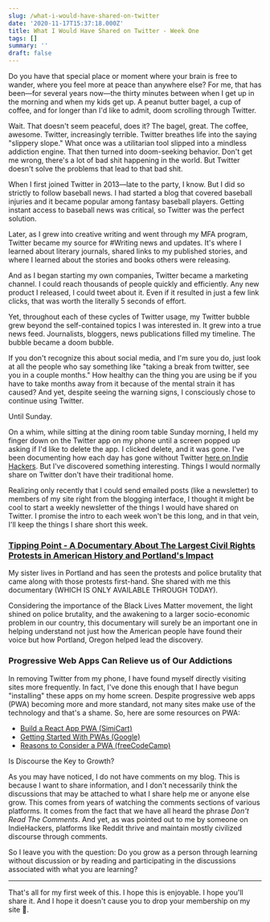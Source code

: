 ```yaml
---
slug: /what-i-would-have-shared-on-twitter
date: '2020-11-17T15:37:18.000Z'
title: What I Would Have Shared on Twitter - Week One
tags: []
summary: ''
draft: false
---
```

Do you have that special place or moment where your brain is free to wander, where you feel more at peace than anywhere else? For me, that has been—for several years now—the thirty minutes between when I get up in the morning and when my kids get up. A peanut butter bagel, a cup of coffee, and for longer than I'd like to admit, doom scrolling through Twitter.

Wait. That doesn't seem peaceful, does it? The bagel, great. The coffee, awesome. Twitter, increasingly terrible. Twitter breathes life into the saying "slippery slope." What once was a utilitarian tool slipped into a mindless addiction engine. That then turned into doom-seeking behavior. Don't get me wrong, there's a lot of bad shit happening in the world. But Twitter doesn't solve the problems that lead to that bad shit.

When I first joined Twitter in 2013—late to the party, I know. But I did so strictly to follow baseball news. I had started a blog that covered baseball injuries and it became popular among fantasy baseball players. Getting instant access to baseball news was critical, so Twitter was the perfect solution.

Later, as I grew into creative writing and went through my MFA program, Twitter became my source for #Writing news and updates. It's where I learned about literary journals, shared links to my published stories, and where I learned about the stories and books others were releasing.

And as I began starting my own companies, Twitter became a marketing channel. I could reach thousands of people quickly and efficiently. Any new product I released, I could tweet about it. Even if it resulted in just a few link clicks, that was worth the literally 5 seconds of effort.

Yet, throughout each of these cycles of Twitter usage, my Twitter bubble grew beyond the self-contained topics I was interested in. It grew into a true news feed. Journalists, bloggers, news publications filled my timeline. The bubble became a doom bubble.

If you don't recognize this about social media, and I'm sure you do, just look at all the people who say something like "taking a break from twitter, see you in a couple months." How healthy can the thing you are using be if you have to take months away from it because of the mental strain it has caused? And yet, despite seeing the warning signs, I consciously chose to continue using Twitter.

Until Sunday.

On a whim, while sitting at the dining room table Sunday morning, I held my finger down on the Twitter app on my phone until a screen popped up asking if I'd like to delete the app. I clicked delete, and it was gone. I've been documenting how each day has gone without Twitter [here on Indie Hackers](<https://www.indiehackers.com/polluterofminds>). But I've discovered something interesting. Things I would normally share on Twitter don't have their traditional home.

Realizing only recently that I could send emailed posts (like a newsletter) to members of my site right from the blogging interface, I thought it might be cool to start a weekly newsletter of the things I would have shared on Twitter. I promise the intro to each week won't be this long, and in that vein, I'll keep the things I share short this week.

### [Tipping Point - A Documentary About The Largest Civil Rights Protests in American History and Portland's Impact](<https://www.eventbrite.com/e/online-film-screening-tipping-point-tickets-126869563279?ref=eios&aff=eios>)

My sister lives in Portland and has seen the protests and police brutality that came along with those protests first-hand. She shared with me this documentary (WHICH IS ONLY AVAILABLE THROUGH TODAY).

Considering the importance of the Black Lives Matter movement, the light shined on police brutality, and the awakening to a larger socio-economic problem in our country, this documentary will surely be an important one in helping understand not just how the American people have found their voice but how Portland, Oregon helped lead the discovery.

### Progressive Web Apps Can Relieve us of Our Addictions

In removing Twitter from my phone, I have found myself directly visiting sites more frequently. In fact, I've done this enough that I have begun "installing" these apps on my home screen. Despite progressive web apps (PWA) becoming more and more standard, not many sites make use of the technology and that's a shame. So, here are some resources on PWA:

- [Build a React App PWA (SimiCart)](<https://www.simicart.com/blog/create-a-pwa-tutorial/>)
- [Getting Started With PWAs (Google)](<https://developers.google.com/web/updates/2015/12/getting-started-pwa>)
- [Reasons to Consider a PWA (freeCodeCamp)](<https://www.freecodecamp.org/news/four-questions-to-understand-if-you-need-pwa/>)

<!-- -->

Is Discourse the Key to Growth?

As you may have noticed, I do not have comments on my blog. This is because I want to share information, and I don't necessarily think the discussions that may be attached to what I share help me or anyone else grow. This comes from years of watching the comments sections of various platforms. It comes from the fact that we have all heard the phrase *Don't Read The Comments*. And yet, as was pointed out to me by someone on IndieHackers, platforms like Reddit thrive and maintain mostly civilized discourse through comments.

So I leave you with the question: Do you grow as a person through learning without discussion or by reading and participating in the discussions associated with what you are learning?

---

That's all for my first week of this. I hope this is enjoyable. I hope you'll share it. And I hope it doesn't cause you to drop your membership on my site 🙂.


  
